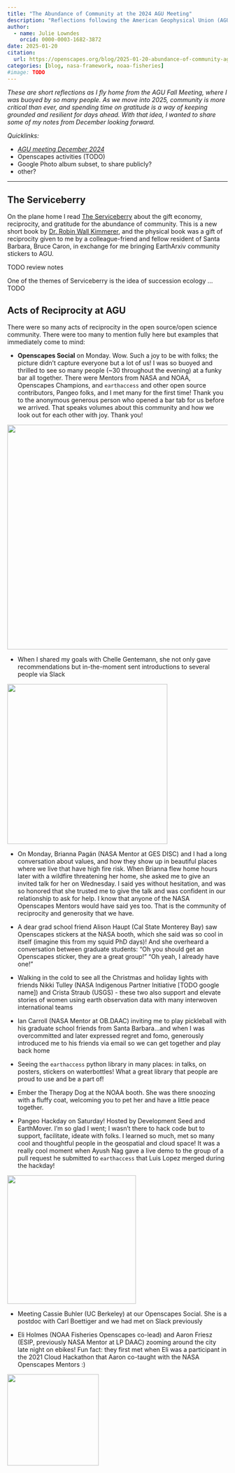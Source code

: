 ```yaml
---
title: "The Abundance of Community at the 2024 AGU Meeting"
description: "Reflections following the American Geophysical Union (AGU) Fall Meeting, December 2024."
author: 
  - name: Julie Lowndes
    orcid: 0000-0003-1682-3872
date: 2025-01-20
citation: 
  url: https://openscapes.org/blog/2025-01-20-abundance-of-community-agu
categories: [blog, nasa-framework, noaa-fisheries]
#image: TODO
---
```


*These are short reflections as I fly home from the AGU Fall Meeting, where I was buoyed by so many people. As we move into 2025, community is more critical than ever, and spending time on gratitude is a way of keeping grounded and resilient for days ahead. With that idea, I wanted to share some of my notes from December looking forward.*

*Quicklinks:*

-   [*AGU meeting December 2024*](https://www.agu.org/annual-meeting)
-   Openscapes activities (TODO)
-   Google Photo album subset, to share publicly?
-   other?

------------------------------------------------------------------------

## The Serviceberry

On the plane home I read [The Serviceberry](https://www.robinwallkimmerer.com/books) about the gift economy, reciprocity, and gratitude for the abundance of community. This is a new short book by [Dr. Robin Wall Kimmerer](https://www.robinwallkimmerer.com/), and the physical book was a gift of reciprocity given to me by a colleague-friend and fellow resident of Santa Barbara, Bruce Caron, in exchange for me bringing EarthArxiv community stickers to AGU.

TODO review notes

One of the themes of Serviceberry is the idea of succession ecology ...TODO

## Acts of Reciprocity at AGU

There were so many acts of reciprocity in the open source/open science community. There were too many to mention fully here but examples that immediately come to mind:

-   **Openscapes Social** on Monday. Wow. Such a joy to be with folks; the picture didn’t capture everyone but a lot of us! I was so buoyed and thrilled to see so many people (~30 throughout the evening) at a funky bar all together. There were Mentors from NASA and NOAA, Openscapes Champions, and `earthaccess` and other open source contributors, Pangeo folks, and I met many for the first time! Thank you to the anonymous generous person who opened a bar tab for us before we arrived. That speaks volumes about this community and how we look out for each other with joy. Thank you!

![](Openscapes-Social-AGU-2024.jpg){fig-align="center" width="514"}

-   When I shared my goals with Chelle Gentemann, she not only gave recommendations but in-the-moment sent introductions to several people via Slack

![](open-sci-heroines-agu2024.jpg){fig-align="center" width="366"}

-   On Monday, Brianna Pagán (NASA Mentor at GES DISC) and I had a long conversation about values, and how they show up in beautiful places where we live that have high fire risk. When Brianna flew home hours later with a wildfire threatening her home, she asked me to give an invited talk for her on Wednesday. I said yes without hesitation, and was so honored that she trusted me to give the talk and was confident in our relationship to ask for help. I know that anyone of the NASA Openscapes Mentors would have said yes too. That is the community of reciprocity and generosity that we have.

-   A dear grad school friend Alison Haupt (Cal State Monterey Bay) saw Openscapes stickers at the NASA booth, which she said was so cool in itself (imagine this from my squid PhD days)! And she overheard a conversation between graduate students: "Oh you should get an Openscapes sticker, they are a great group!" "Oh yeah, I already have one!"

-   Walking in the cold to see all the Christmas and holiday lights with friends Nikki Tulley (NASA Indigenous Partner Initiative \[TODO google name\]) and Crista Straub (USGS) - these two also support and elevate stories of women using earth observation data with many interwoven international teams

-   Ian Carroll (NASA Mentor at OB.DAAC) inviting me to play pickleball with his graduate school friends from Santa Barbara...and when I was overcommitted and later expressed regret and fomo, generously introduced me to his friends via email so we can get together and play back home

-   Seeing the `earthaccess` python library in many places: in talks, on posters, stickers on waterbottles! What a great library that people are proud to use and be a part of!

-   Ember the Therapy Dog at the NOAA booth. She was there snoozing with a fluffy coat, welcoming you to pet her and have a little peace together.

-   Pangeo Hackday on Saturday! Hosted by Development Seed and EarthMover. I'm so glad I went; I wasn't there to hack code but to support, facilitate, ideate with folks. I learned so much, met so many cool and thoughtful people in the geospatial and cloud space! It was a really cool moment when Ayush Nag gave a live demo to the group of a pull request he submitted to `earthaccess` that Luis Lopez merged during the hackday!

![](ayush-nag-luis-lopez-demo-earthaccess.jpg){fig-align="center" width="294"}

-   Meeting Cassie Buhler (UC Berkeley) at our Openscapes Social. She is a postdoc with Carl Boettiger and we had met on Slack previously

-   Eli Holmes (NOAA Fisheries Openscapes co-lead) and Aaron Friesz (ESIP, previously NASA Mentor at LP DAAC) zooming around the city late night on ebikes! Fun fact: they first met when Eli was a participant in the 2021 Cloud Hackathon that Aaron co-taught with the NASA Openscapes Mentors :)

![](eli-aaron-citibikes-agu2024.jpg){fig-align="center" width="209"}
